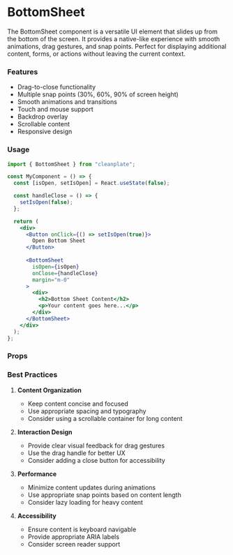 
<Meta title="atoms/Bottom Sheet/Documentation" />

# BottomSheet

The BottomSheet component is a versatile UI element that slides up from the bottom of the screen. It provides a native-like experience with smooth animations, drag gestures, and snap points. Perfect for displaying additional content, forms, or actions without leaving the current context.

### Features

- Drag-to-close functionality
- Multiple snap points (30%, 60%, 90% of screen height)
- Smooth animations and transitions
- Touch and mouse support
- Backdrop overlay
- Scrollable content
- Responsive design

### Usage

```jsx
import { BottomSheet } from "cleanplate";

const MyComponent = () => {
  const [isOpen, setIsOpen] = React.useState(false);

  const handleClose = () => {
    setIsOpen(false);
  };

  return (
    <div>
      <Button onClick={() => setIsOpen(true)}>
        Open Bottom Sheet
      </Button>
      
      <BottomSheet 
        isOpen={isOpen}
        onClose={handleClose}
        margin="m-0"
      >
        <div>
          <h2>Bottom Sheet Content</h2>
          <p>Your content goes here...</p>
        </div>
      </BottomSheet>
    </div>
  );
};
```

### Props

<ArgsTable of={BottomSheet} />

### Best Practices

1. **Content Organization**
   - Keep content concise and focused
   - Use appropriate spacing and typography
   - Consider using a scrollable container for long content

2. **Interaction Design**
   - Provide clear visual feedback for drag gestures
   - Use the drag handle for better UX
   - Consider adding a close button for accessibility

3. **Performance**
   - Minimize content updates during animations
   - Use appropriate snap points based on content length
   - Consider lazy loading for heavy content

4. **Accessibility**
   - Ensure content is keyboard navigable
   - Provide appropriate ARIA labels
   - Consider screen reader support
